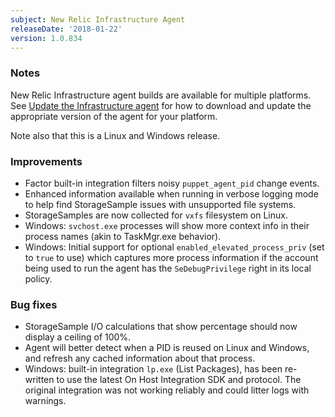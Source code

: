 ```yaml
---
subject: New Relic Infrastructure Agent
releaseDate: '2018-01-22'
version: 1.0.834
---
```


### Notes

New Relic Infrastructure agent builds are available for multiple platforms. See [Update the Infrastructure agent](https://docs.newrelic.com/docs/infrastructure/new-relic-infrastructure/installation/update-infrastructure-agent) for how to download and update the appropriate version of the agent for your platform.

Note also that this is a Linux and Windows release.

### Improvements

* Factor built-in integration filters noisy `puppet_agent_pid` change events.
* Enhanced information available when running in verbose logging mode to help find StorageSample issues with unsupported file systems.
* StorageSamples are now collected for `vxfs` filesystem on Linux.
* Windows: `svchost.exe` processes will show more context info in their process names (akin to TaskMgr.exe behavior).
* Windows: Initial support for optional `enabled_elevated_process_priv` (set to `true` to use) which captures more process information if the account being used to run the agent has the `SeDebugPrivilege` right in its local policy.

### Bug fixes

* StorageSample I/O calculations that show percentage should now display a ceiling of 100%.
* Agent will better detect when a PID is reused on Linux and Windows, and refresh any cached information about that process.
* Windows: built-in integration `lp.exe` (List Packages), has been re-written to use the latest On Host Integration SDK and protocol. The original integration was not working reliably and could litter logs with warnings.
